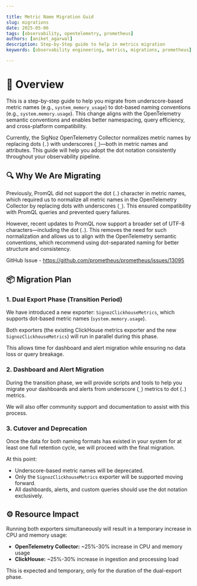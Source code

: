 ```yaml
---

title: Metric Name Migration Guid
slug: migrations
date: 2025-05-06
tags: [observability, opentelemetry, prometheus]
authors: [aniket_agarwal]
description: Step-by-Step guide to help in metrics migration
keywords: [observability engineering, metrics, migrations, prometheus]

---
```



# 📌 Overview

This is a step-by-step guide to help you migrate from underscore-based metric names (e.g., `system_memory_usage`) to dot-based naming conventions (e.g., `system.memory.usage`). This change aligns with the OpenTelemetry semantic conventions and enables better namespacing, query efficiency, and cross-platform compatibility.

Currently, the SigNoz OpenTelemetry Collector normalizes metric names by replacing dots (`.`) with underscores (`_`)—both in metric names and attributes. This guide will help you adopt the dot notation consistently throughout your observability pipeline.

## 🔍 Why We Are Migrating

Previously, PromQL did not support the dot (`.`) character in metric names, which required us to normalize all metric names in the OpenTelemetry Collector by replacing dots with underscores (`_`). This ensured compatibility with PromQL queries and prevented query failures.

However, recent updates to PromQL now support a broader set of UTF-8 characters—including the dot (`.`). This removes the need for such normalization and allows us to align with the OpenTelemetry semantic conventions, which recommend using dot-separated naming for better structure and consistency.

GitHub Issue - https://github.com/prometheus/prometheus/issues/13095

## 📦 Migration Plan

### 1. Dual Export Phase (Transition Period)

We have introduced a new exporter: `SignozClickhouseMetrics`, which supports dot-based metric names (`system.memory.usage`).

Both exporters (the existing ClickHouse metrics exporter and the new `SignozClickhouseMetrics`) will run in parallel during this phase.

This allows time for dashboard and alert migration while ensuring no data loss or query breakage.

### 2. Dashboard and Alert Migration

During the transition phase, we will provide scripts and tools to help you migrate your dashboards and alerts from underscore (`_`) metrics to dot (`.`) metrics.

We will also offer community support and documentation to assist with this process.

### 3. Cutover and Deprecation

Once the data for both naming formats has existed in your system for at least one full retention cycle, we will proceed with the final migration.

At this point:
- Underscore-based metric names will be deprecated.
- Only the `SignozClickhouseMetrics` exporter will be supported moving forward.
- All dashboards, alerts, and custom queries should use the dot notation exclusively.

## ⚙️ Resource Impact

Running both exporters simultaneously will result in a temporary increase in CPU and memory usage:

- **OpenTelemetry Collector:** ~25%-30% increase in CPU and memory usage
- **ClickHouse:** ~25%-30% increase in ingestion and processing load

This is expected and temporary, only for the duration of the dual-export phase.
